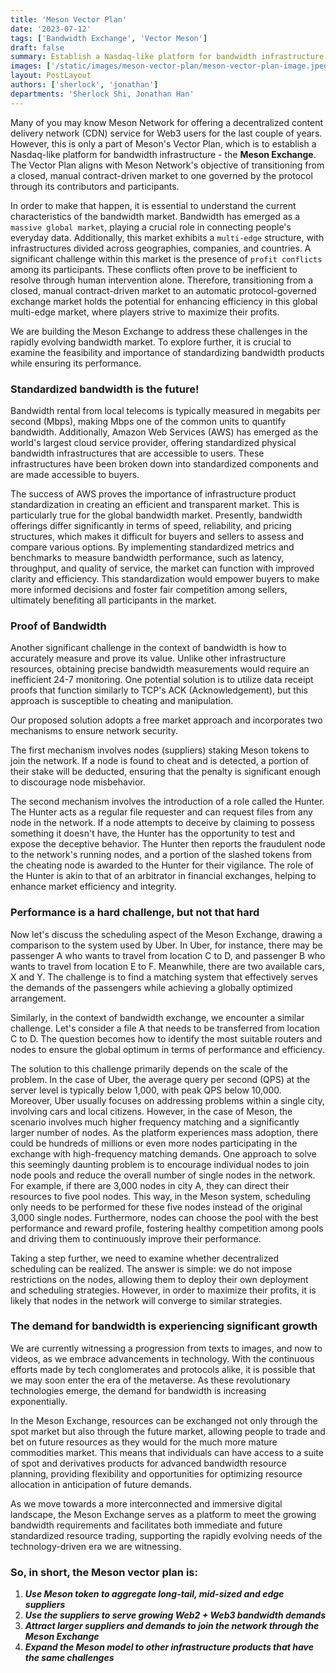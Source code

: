```yaml
---
title: 'Meson Vector Plan'
date: '2023-07-12'
tags: ['Bandwidth Exchange', 'Vector Meson']
draft: false
summary: Establish a Nasdaq-like platform for bandwidth infrastructure - the Meson Exchange. The Vector Plan aligns with Meson Network's objective of transitioning from a closed, manual contract-driven market to one governed by the protocol through its contributors and participants.
images: ['/static/images/meson-vector-plan/meson-vector-plan-image.jpeg']
layout: PostLayout
authors: ['sherlock', 'jonathan']
departments: 'Sherlock Shi, Jonathan Han'
---
```


Many of you may know Meson Network for offering a decentralized content delivery network (CDN) service for Web3 users for the last couple of years. However, this is only a part of Meson's Vector Plan, which is to establish a Nasdaq-like platform for bandwidth infrastructure - the **Meson Exchange**. The Vector Plan aligns with Meson Network's objective of transitioning from a closed, manual contract-driven market to one governed by the protocol through its contributors and participants.

In order to make that happen, it is essential to understand the current characteristics of the bandwidth market. Bandwidth has emerged as a `massive global market`, playing a crucial role in connecting people's everyday data. Additionally, this market exhibits a `multi-edge` structure, with infrastructures divided across geographies, companies, and countries. A significant challenge within this market is the presence of `profit conflicts` among its participants. These conflicts often prove to be inefficient to resolve through human intervention alone. Therefore, transitioning from a closed, manual contract-driven market to an automatic protocol-governed exchange market holds the potential for enhancing efficiency in this global multi-edge market, where players strive to maximize their profits.

We are building the Meson Exchange to address these challenges in the rapidly evolving bandwidth market. To explore further, it is crucial to examine the feasibility and importance of standardizing bandwidth products while ensuring its performance.

### Standardized bandwidth is the future!

Bandwidth rental from local telecoms is typically measured in megabits per second (Mbps), making Mbps one of the common units to quantify bandwidth. Additionally, Amazon Web Services (AWS) has emerged as the world's largest cloud service provider, offering standardized physical bandwidth infrastructures that are accessible to users. These infrastructures have been broken down into standardized components and are made accessible to buyers.

The success of AWS proves the importance of infrastructure product standardization in creating an efficient and transparent market. This is particularly true for the global bandwidth market. Presently, bandwidth offerings differ significantly in terms of speed, reliability, and pricing structures, which makes it difficult for buyers and sellers to assess and compare various options. By implementing standardized metrics and benchmarks to measure bandwidth performance, such as latency, throughput, and quality of service, the market can function with improved clarity and efficiency. This standardization would empower buyers to make more informed decisions and foster fair competition among sellers, ultimately benefiting all participants in the market.

### Proof of Bandwidth

Another significant challenge in the context of bandwidth is how to accurately measure and prove its value. Unlike other infrastructure resources, obtaining precise bandwidth measurements would require an inefficient 24-7 monitoring. One potential solution is to utilize data receipt proofs that function similarly to TCP's ACK (Acknowledgement), but this approach is susceptible to cheating and manipulation.

Our proposed solution adopts a free market approach and incorporates two mechanisms to ensure network security.

The first mechanism involves nodes (suppliers) staking Meson tokens to join the network. If a node is found to cheat and is detected, a portion of their stake will be deducted, ensuring that the penalty is significant enough to discourage node misbehavior.

The second mechanism involves the introduction of a role called the Hunter. The Hunter acts as a regular file requester and can request files from any node in the network. If a node attempts to deceive by claiming to possess something it doesn't have, the Hunter has the opportunity to test and expose the deceptive behavior. The Hunter then reports the fraudulent node to the network's running nodes, and a portion of the slashed tokens from the cheating node is awarded to the Hunter for their vigilance. The role of the Hunter is akin to that of an arbitrator in financial exchanges, helping to enhance market efficiency and integrity.

### Performance is a hard challenge, but not that hard

Now let's discuss the scheduling aspect of the Meson Exchange, drawing a comparison to the system used by Uber. In Uber, for instance, there may be passenger A who wants to travel from location C to D, and passenger B who wants to travel from location E to F. Meanwhile, there are two available cars, X and Y. The challenge is to find a matching system that effectively serves the demands of the passengers while achieving a globally optimized arrangement.

Similarly, in the context of bandwidth exchange, we encounter a similar challenge. Let's consider a file A that needs to be transferred from location C to D. The question becomes how to identify the most suitable routers and nodes to ensure the global optimum in terms of performance and efficiency.

The solution to this challenge primarily depends on the scale of the problem. In the case of Uber, the average query per second (QPS) at the server level is typically below 1,000, with peak QPS below 10,000. Moreover, Uber usually focuses on addressing problems within a single city, involving cars and local citizens. However, in the case of Meson, the scenario involves much higher frequency matching and a significantly larger number of nodes. As the platform experiences mass adoption, there could be hundreds of millions or even more nodes participating in the exchange with high-frequency matching demands. One approach to solve this seemingly daunting problem is to encourage individual nodes to join node pools and reduce the overall number of single nodes in the network. For example, if there are 3,000 nodes in city A, they can direct their resources to five pool nodes. This way, in the Meson system, scheduling only needs to be performed for these five nodes instead of the original 3,000 single nodes. Furthermore, nodes can choose the pool with the best performance and reward profile, fostering healthy competition among pools and driving them to continuously improve their performance.

Taking a step further, we need to examine whether decentralized scheduling can be realized. The answer is simple: we do not impose restrictions on the nodes, allowing them to deploy their own deployment and scheduling strategies. However, in order to maximize their profits, it is likely that nodes in the network will converge to similar strategies.

### The demand for bandwidth is experiencing significant growth

We are currently witnessing a progression from texts to images, and now to videos, as we embrace advancements in technology. With the continuous efforts made by tech conglomerates and protocols alike, it is possible that we may soon enter the era of the metaverse. As these revolutionary technologies emerge, the demand for bandwidth is increasing exponentially.

In the Meson Exchange, resources can be exchanged not only through the spot market but also through the future market, allowing people to trade and bet on future resources as they would for the much more mature commodities market. This means that individuals can have access to a suite of spot and derivatives products for advanced bandwidth resource planning, providing flexibility and opportunities for optimizing resource allocation in anticipation of future demands.

As we move towards a more interconnected and immersive digital landscape, the Meson Exchange serves as a platform to meet the growing bandwidth requirements and facilitates both immediate and future standardized resource trading, supporting the rapidly evolving needs of the technology-driven era we are witnessing.

### So, in short, the Meson vector plan is:

1. _**Use Meson token to aggregate long-tail, mid-sized and edge suppliers**_
1. _**Use the suppliers to serve growing Web2 + Web3 bandwidth demands**_
1. _**Attract larger suppliers and demands to join the network through the Meson Exchange**_
1. _**Expand the Meson model to other infrastructure products that have the same challenges**_
